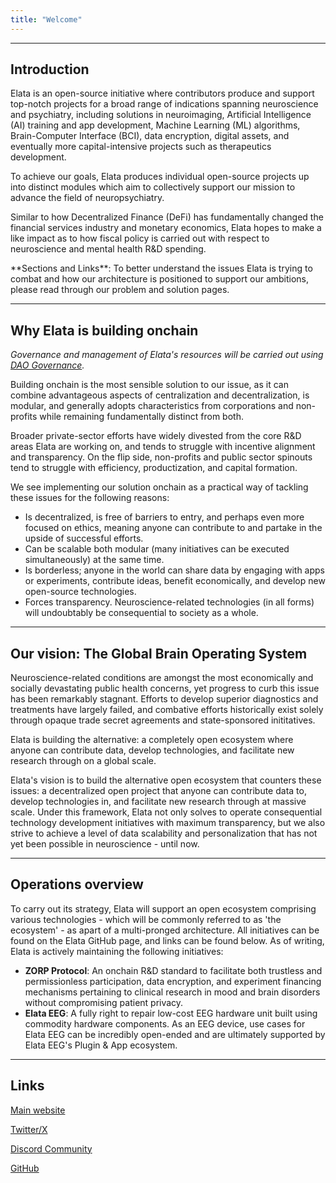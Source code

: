 ```yaml
---
title: "Welcome"
---
```


---

## Introduction

Elata is an open-source initiative where contributors produce and support top-notch projects for a broad range of indications spanning neuroscience and psychiatry, including solutions in neuroimaging, Artificial Intelligence (AI) training and app development, Machine Learning (ML) algorithms, Brain-Computer Interface (BCI), data encryption, digital assets, and eventually more capital-intensive projects such as therapeutics development.

To achieve our goals, Elata produces individual open-source projects up into distinct modules which aim to collectively support our mission to advance the field of neuropsychiatry.

Similar to how Decentralized Finance (DeFi) has fundamentally changed the financial services industry and monetary economics, Elata hopes to make a like impact as to how fiscal policy is carried out with respect to neuroscience and mental health R&D spending.

<Tip>
  **Sections and Links**: To better understand the issues Elata is trying to combat and how our architecture is positioned to support our ambitions, please read through our problem and solution pages.
</Tip>

---

## Why Elata is building onchain

_Governance and management of Elata's resources will be carried out using _[_DAO Governance_](https://ethereum.org/dao/)_._

Building onchain is the most sensible solution to our issue, as it can combine advantageous aspects of centralization and decentralization, is modular, and generally adopts characteristics from corporations and non-profits while remaining fundamentally distinct from both.

Broader private-sector efforts have widely divested from the core R&D areas Elata are working on, and tends to struggle with incentive alignment and transparency. On the flip side, non-profits and public sector spinouts tend to struggle with efficiency, productization, and capital formation.

We see implementing our solution onchain as a practical way of tackling these issues for the following reasons:

- Is decentralized, is free of barriers to entry, and perhaps even more focused on ethics, meaning anyone can contribute to and partake in the upside of successful efforts.
- Can be scalable both modular (many initiatives can be executed simultaneously) at the same time.
- Is borderless; anyone in the world can share data by engaging with apps or experiments, contribute ideas, benefit economically, and develop new open-source technologies.
- Forces transparency. Neuroscience-related technologies (in all forms) will undoubtably be consequential to society as a whole.

---

## Our vision: The Global Brain Operating System

Neuroscience-related conditions are amongst the most economically and socially devastating public health concerns, yet progress to curb this issue has been remarkably stagnant. Efforts to develop superior diagnostics and treatments have largely failed, and combative efforts historically exist solely through opaque trade secret agreements and state-sponsored inititatives.

Elata is building the alternative: a completely open ecosystem where anyone can contribute data, develop technologies, and facilitate new research through on a global scale.

Elata's vision is to build the alternative open ecosystem that counters these issues: a decentralized open project that anyone can contribute data to, develop technologies in, and facilitate new research through at massive scale. Under this framework, Elata not only solves to operate consequential technology development initiatives with maximum transparency, but we also strive to achieve a level of data scalability and personalization that has not yet been possible in neuroscience - until now.

---

## Operations overview

To carry out its strategy, Elata will support an open ecosystem comprising various technologies - which will be commonly referred to as 'the ecosystem' - as apart of a multi-pronged architecture. All initiatives can be found on the Elata GitHub page, and links can be found below. As of writing, Elata is actively maintaining the following initiatives:

- **ZORP Protocol**: An onchain R&D standard to facilitate both trustless and permissionless participation, data encryption, and experiment financing mechanisms pertaining to clinical research in mood and brain disorders without compromising patient privacy.
- **Elata EEG**: A fully right to repair low-cost EEG hardware unit built using commodity hardware components. As an EEG device, use cases for Elata EEG can be incredibly open-ended and are ultimately supported by Elata EEG's Plugin & App ecosystem.

---

## Links

[Main website](https://www.elata.bio/)

[Twitter/X](https://x.com/elata_bio)

[Discord Community](https://discord.gg/GqS9CstffK)

[GitHub](https://github.com/Elata-Biosciences)
